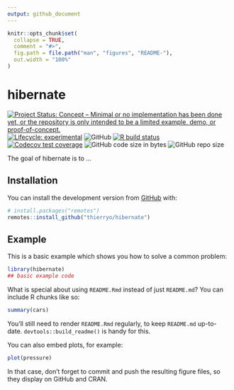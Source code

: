```yaml
---
output: github_document
---
```


<!-- README.md is generated from README.Rmd. Please edit that file -->

```r
knitr::opts_chunk$set(
  collapse = TRUE,
  comment = "#>",
  fig.path = file.path("man", "figures", "README-"),
  out.width = "100%"
)
```

# hibernate

<!-- badges: start -->
[![Project Status: Concept – Minimal or no implementation has been done yet, or the repository is only intended to be a limited example, demo, or proof-of-concept.](https://www.repostatus.org/badges/latest/concept.svg)](https://www.repostatus.org/#concept)
[![Lifecycle: experimental](https://img.shields.io/badge/lifecycle-experimental-orange.svg)](https://lifecycle.r-lib.org/articles/stages.html#experimental)
![GitHub](https://img.shields.io/github/license/thierryo/hibernate)
[![R build status](https://github.com/thierryo/hibernate/workflows/check%20package%20on%20main/badge.svg)](https://github.com/thierryo/hibernate/actions)
[![Codecov test coverage](https://codecov.io/gh/thierryo/hibernate/branch/main/graph/badge.svg)](https://codecov.io/gh/thierryo/hibernate?branch=main)
![GitHub code size in bytes](https://img.shields.io/github/languages/code-size/thierryo/hibernate.svg)
![GitHub repo size](https://img.shields.io/github/repo-size/thierryo/hibernate.svg)
<!-- badges: end -->

The goal of hibernate is to ...

## Installation

You can install the development version from [GitHub](https://github.com/) with:

``` r
# install.packages("remotes")
remotes::install_github("thierryo/hibernate")
```

## Example

This is a basic example which shows you how to solve a common problem:

```r
library(hibernate)
## basic example code
```

What is special about using `README.Rmd` instead of just `README.md`? 
You can include R chunks like so:

```r
summary(cars)
```

You'll still need to render `README.Rmd` regularly, to keep `README.md` up-to-date.
`devtools::build_readme()` is handy for this.

You can also embed plots, for example:

```r
plot(pressure)
```

In that case, don't forget to commit and push the resulting figure files, so they display on GitHub and CRAN.
